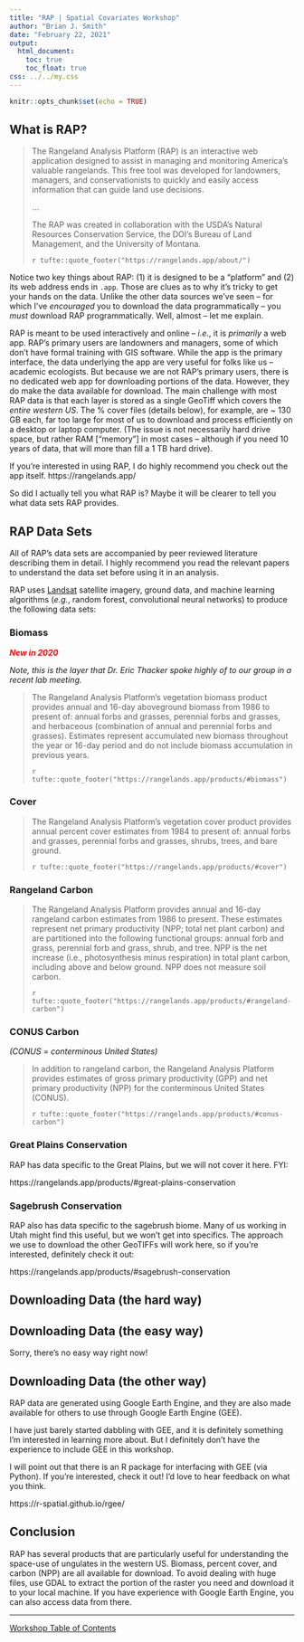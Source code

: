 ```yaml
---
title: "RAP | Spatial Covariates Workshop"
author: "Brian J. Smith"
date: "February 22, 2021"
output: 
  html_document:
    toc: true
    toc_float: true
css: ../../my.css
---
```


```r
knitr::opts_chunk$set(echo = TRUE)
```

## What is RAP?

> The Rangeland Analysis Platform (RAP) is an interactive web application designed to assist in managing and monitoring America’s valuable rangelands. This free tool was developed for landowners, managers, and conservationists to quickly and easily access information that can guide land use decisions.
>
> ...
> 
> The RAP was created in collaboration with the USDA’s Natural Resources Conservation Service, the DOI’s Bureau of Land Management, and the University of Montana.
> 
> `r tufte::quote_footer("https://rangelands.app/about/")` 

Notice two key things about RAP: (1) it is designed to be a "platform" and (2) its web address ends in `.app`. Those are clues as to why it's tricky to get your hands on the data. Unlike the other data sources we've seen -- for which I've *encouraged* you to download the data programmatically -- you *must* download RAP programmatically. Well, almost -- let me explain.

RAP is meant to be used interactively and online -- *i.e.*, it is *primarily* a web app. RAP's primary users are landowners and managers, some of which don't have formal training with GIS software. While the app is the primary interface, the data underlying the app are very useful for folks like us -- academic ecologists. But because we are not RAP's primary users, there is no dedicated web app for downloading portions of the data. However, they do make the data available for download. The main challenge with most RAP data is that each layer is stored as a single GeoTiff which covers the *entire western US*. The % cover files (details below), for example, are ~ 130 GB each, far too large for most of us to download and process efficiently on a desktop or laptop computer. (The issue is not necessarily hard drive space, but rather RAM ["memory"] in most cases -- although if you need 10 years of data, that will more than fill a 1 TB hard drive).

If you're interested in using RAP, I do highly recommend you check out the app itself. https://rangelands.app/

So did I actually tell you what RAP is? Maybe it will be clearer to tell you what data sets RAP provides.

## RAP Data Sets

All of RAP's data sets are accompanied by peer reviewed literature describing them in detail. I highly recommend you read the relevant papers to understand the data set before using it in an analysis.

RAP uses [Landsat](https://www.usgs.gov/core-science-systems/nli/landsat) satellite imagery, ground data, and machine learning algorithms (*e.g.*, random forest, convolutional neural networks) to produce the following data sets:

### Biomass

<span style = "color: red;">***New in 2020***</span>

*Note, this is the layer that Dr. Eric Thacker spoke highly of to our group in a recent lab meeting.*

> The Rangeland Analysis Platform’s vegetation biomass product provides annual and 16-day aboveground biomass from 1986 to present of: annual forbs and grasses, perennial forbs and grasses, and herbaceous (combination of annual and perennial forbs and grasses). Estimates represent accumulated new biomass throughout the year or 16-day period and do not include biomass accumulation in previous years.
>
> `r tufte::quote_footer("https://rangelands.app/products/#biomass")`

### Cover

> The Rangeland Analysis Platform’s vegetation cover product provides annual percent cover estimates from 1984 to present of: annual forbs and grasses, perennial forbs and grasses, shrubs, trees, and bare ground.
>
> `r tufte::quote_footer("https://rangelands.app/products/#cover")`

### Rangeland Carbon

> The Rangeland Analysis Platform provides annual and 16-day rangeland carbon estimates from 1986 to present. These estimates represent net primary productivity (NPP; total net plant carbon) and are partitioned into the following functional groups: annual forb and grass, perennial forb and grass, shrub, and tree. NPP is the net increase (i.e., photosynthesis minus respiration) in total plant carbon, including above and below ground. NPP does not measure soil carbon.
>
> `r tufte::quote_footer("https://rangelands.app/products/#rangeland-carbon")`

### CONUS Carbon

*(CONUS = conterminous United States)*

> In addition to rangeland carbon, the Rangeland Analysis Platform provides estimates of gross primary productivity (GPP) and net primary productivity (NPP) for the conterminous United States (CONUS).
>
> `r tufte::quote_footer("https://rangelands.app/products/#conus-carbon")`

### Great Plains Conservation

RAP has data specific to the Great Plains, but we will not cover it here. FYI:  

https://rangelands.app/products/#great-plains-conservation

### Sagebrush Conservation

RAP also has data specific to the sagebrush biome. Many of us working in Utah might find this useful, but we won't get into specifics. The approach we use to download the other GeoTIFFs will work here, so if you're interested, definitely check it out:

https://rangelands.app/products/#sagebrush-conservation

## Downloading Data (the hard way)

## Downloading Data (the easy way)

Sorry, there's no easy way right now!

## Downloading Data (the other way)

RAP data are generated using Google Earth Engine, and they are also made available for others to use through Google Earth Engine (GEE). 

I have just barely started dabbling with GEE, and it is definitely something I'm interested in learning more about. But I definitely don't have the experience to include GEE in this workshop.

I will point out that there is an R package for interfacing with GEE (via Python). If you're interested, check it out! I'd love to hear feedback on what you think.

https://r-spatial.github.io/rgee/

## Conclusion

RAP has several products that are particularly useful for understanding the space-use of ungulates in the western US. Biomass, percent cover, and carbon (NPP) are all available for download. To avoid dealing with huge files, use GDAL to extract the portion of the raster you need and download it to your local machine. If you have experience with Google Earth Engine, you can also access data from there.

---

<a href = "../../index.html" class = "workshop-home">Workshop Table of Contents</a>
